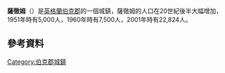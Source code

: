 {{NoteTA
|G1=UK Places
|G2=Unit
}}
{{Infobox UK place
|country = 英格蘭
|official_name = Thatcham
|static_image_name = The Broadway, Thatcham - geograph.org.uk - 725456.jpg
|static_image_caption = The Broadway, Thatcham
|latitude = 51.405
|longitude = -1.264
|population=26000
|population_ref=（2016年估計）
|area_total_km2=21.76
|civil_parish = '''Thatcham'''
|unitary_england = [[西伯克郡|西伯克郡]]
|region = 東南英格蘭
|lieutenancy_england = [[伯克郡|伯克郡]]
|post_town = THATCHAM
|postcode_district = RG18、RG19
|postcode_area = RG
|dial_code = 01635
|os_grid_reference = SU5167
|constituency_westminster= [[紐伯里_(英國國會選區)|紐伯里]]
}}
'''薩徹姆'''（{{lang-en|Thatcham}}）是[[英格蘭|英格蘭]][[伯克郡|伯克郡]]的一個城鎮，薩徹姆的人口在20世紀後半大幅增加，1951年時有5,000人，1960年時有7,500人，2001年時有22,824人。

== 參考資料 ==
{{reflist}}

[[Category:伯克郡城鎮|Category:伯克郡城鎮]]